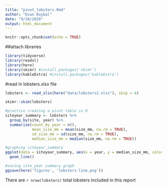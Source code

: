 ```yaml
---
title: "pivot_lobsters.Rmd"
author: "Evan Roybal"
date: "9/10/2020"
output: html_document
---
```


```r
knitr::opts_chunk$set(echo = TRUE)
```
##attach libraries
```r
library(tidyverse)
library(readxl)
library(here)
library(skimr) #install.packages('skimr')
library(kableExtra) #install.packages('kableExtra')
```
#read in lobsters.xlsx file
```r
lobsters <- read_xlsx(here("data/lobsters2.xlsx"), skip = 4)

skimr::skim(lobsters)

#practice creating a pivot table in R
siteyear_summary <- lobsters %>%
  group_by(site, year) %>%
  summarize(count_by_year = n(),
            mean_size_mm = mean(size_mm, na.rm = TRUE),
            sd_size_mm = sd(size_mm, na.rm = TRUE),
            median_size_mm = median(size_mm, na.rm = TRUE))

#graphing siteyear_summary
ggplot(data = siteyear_summary, aes(x = year, y = median_size_mm, color = site)) +
  geom_line()

#saving site_year_summary graph
ggsave(here('figures', 'lobsters-line.png'))
```

There are `r nrow(lobsters)` total lobsters included in this report
